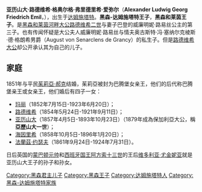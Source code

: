 {{For|他的玄侄孫|黑森与莱茵王子亚历山大}}
{{expand|time=2015-01-14T17:03:12+00:00}}
{{unreferenced|time=2015-01-14T17:03:12+00:00}}
{{Infobox noble
| name         = 亚历山大王子
| title        = 黑森-达姆施塔特王子
| image        = Prince Alexander of Hesse and by Rhine (1823–1888).jpg
| spouse       = [[朱莉·冯·郝克|朱莉·冯·郝克]]
| issue        = [[巴腾堡公主玛丽|勋伯格王妃玛丽]]<br>[[巴滕貝格的路易親王|路易·蒙巴顿王子]]<br>[[亚历山大一世_(保加利亚)|亚历山大王子]]<br>[[海因里希王子_(巴騰堡)|亨利王子]]<br>[[弗朗西斯·约瑟夫王子_(巴腾堡)|弗朗西斯·约瑟夫王子]]
| noble family = [[黑森王朝|黑森王朝]]
| father       = [[路德维希二世_(黑森大公)|路德维希二世]]
| mother       = [[巴登的威廉明妮·路易丝|巴登的威廉明妮·路易丝]]
| birth_date   = {{Birth date|1823|7|15|df=y}}
| birth_place  = [[黑森|黑森]][[达姆施塔特|达姆施塔特]]
| death_date   = {{Death date and age|1888|12|15|1823|7|15|df=y}}
| death_place  = [[黑森|黑森]]塞海姆
| burial_place = Rosenhohe, [[达姆施塔特|达姆施塔特]]
}}

'''亚历山大·路德维希·格奥尔格·弗里德里希·爱弥尔'''（'''Alexander Ludwig Georg Friedrich Emil'''，{{bd|1823年|7月15日|1888年|12月15日}}），出生于[[达姆施塔特|达姆施塔特]]。'''黑森-达姆施塔特王子'''，'''黑森和莱茵王子'''。是[[黑森统治者列表|黑森和莱茵河畔大公]][[路德维希二世_(黑森大公)|路德维希二世]]与妻子巴登的威廉明妮·路易丝公主的第三子。也有传闻怀疑是大公夫人威廉明妮·路易丝与情夫奥古斯特·冯·塞纳尔克棱斯·德·格朗希男爵（August von Senarclens de Grancy）的私生子。但是[[路德维希二世_(黑森大公)|路德维希大公]]却公开承认其为自己的儿子。

== 家庭 ==
1851年与平民[[茱莉亞·郝克|茱莉亞·郝克]]结婚，茱莉亞被封为巴腾堡女亲王，他们的后代称巴腾堡亲王或女亲王，他们婚后有四子一女：
*[[巴滕貝格的瑪麗|玛丽]]（1852年7月15日-1923年6月20日）；
*[[巴滕貝格的路易親王|路德维希]]（1854年5月24日-1921年9月11日）；
*[[亚历山大一世_(保加利亚)|亚历山大]]（1857年4月5日-1893年10月23日）（1879年成為保加利亞大公，稱'''亞歷山大一世'''）；
*[[海因里希王子_(巴騰堡)|海因里希]]（1858年10月5日-1896年1月20日）；
*[[弗朗西斯·约瑟夫王子_(巴腾堡)|法蘭茲·约瑟夫]]（1861年9月24日-1924年7月31日）。

日后英国的[[路易斯·蒙巴顿，第一代缅甸的蒙巴顿伯爵|蒙巴顿元帅]]和[[西班牙君主列表|西班牙国王]][[阿方索十三世|阿方索十三世]]的王后[[维多利亚·尤金妮亚公主_(巴腾堡)|维多利亚·尤金妮亚]]就是亚历山大王子的孙子和孙女。

{{Authority control}}
[[Category:黑森君主儿子|Category:黑森君主儿子]]
[[Category:黑森王子|Category:黑森王子]]
[[Category:达姆施塔特人|Category:达姆施塔特人]]
[[Category:黑森-达姆施塔特家族|Category:黑森-达姆施塔特家族]]